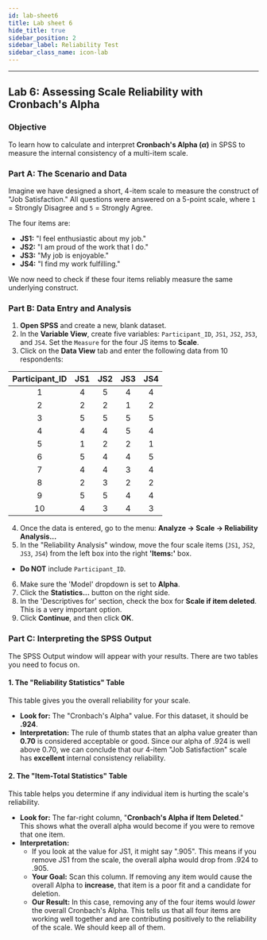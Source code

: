 ```yaml
---
id: lab-sheet6
title: Lab sheet 6
hide_title: true
sidebar_position: 2
sidebar_label: Reliability Test
sidebar_class_name: icon-lab
---
```


<ModuleBanner />


---
## Lab 6: Assessing Scale Reliability with Cronbach's Alpha

### Objective
To learn how to calculate and interpret **Cronbach's Alpha ($\alpha$)** in SPSS to measure the internal consistency of a multi-item scale.

### Part A: The Scenario and Data

Imagine we have designed a short, 4-item scale to measure the construct of "Job Satisfaction." All questions were answered on a 5-point scale, where `1` = Strongly Disagree and `5` = Strongly Agree.

The four items are:
* **JS1:** "I feel enthusiastic about my job."
* **JS2:** "I am proud of the work that I do."
* **JS3:** "My job is enjoyable."
* **JS4:** "I find my work fulfilling."

We now need to check if these four items reliably measure the same underlying construct.

### Part B: Data Entry and Analysis

1.  **Open SPSS** and create a new, blank dataset.
2.  In the **Variable View**, create five variables: `Participant_ID`, `JS1`, `JS2`, `JS3`, and `JS4`. Set the `Measure` for the four JS items to **Scale**.
3.  Click on the **Data View** tab and enter the following data from 10 respondents:

| Participant_ID | JS1 | JS2 | JS3 | JS4 |
|:--------------:|:---:|:---:|:---:|:---:|
| 1 | 4 | 5 | 4 | 4 |
| 2 | 2 | 2 | 1 | 2 |
| 3 | 5 | 5 | 5 | 5 |
| 4 | 4 | 4 | 5 | 4 |
| 5 | 1 | 2 | 2 | 1 |
| 6 | 5 | 4 | 4 | 5 |
| 7 | 4 | 4 | 3 | 4 |
| 8 | 2 | 3 | 2 | 2 |
| 9 | 5 | 5 | 4 | 4 |
| 10 | 4 | 3 | 4 | 3 |

4.  Once the data is entered, go to the menu: **Analyze -> Scale -> Reliability Analysis...**
5.  In the "Reliability Analysis" window, move the four scale items (`JS1`, `JS2`, `JS3`, `JS4`) from the left box into the right **'Items:'** box.
* **Do NOT** include `Participant_ID`.
6.  Make sure the 'Model' dropdown is set to **Alpha**.
7.  Click the **Statistics...** button on the right side.
8.  In the 'Descriptives for' section, check the box for **Scale if item deleted**. This is a very important option.
9.  Click **Continue**, and then click **OK**.

### Part C: Interpreting the SPSS Output

The SPSS Output window will appear with your results. There are two tables you need to focus on.

#### 1. The "Reliability Statistics" Table
This table gives you the overall reliability for your scale.

* **Look for:** The "Cronbach's Alpha" value. For this dataset, it should be **.924**.
* **Interpretation:** The rule of thumb states that an alpha value greater than **0.70** is considered acceptable or good. Since our alpha of .924 is well above 0.70, we can conclude that our 4-item "Job Satisfaction" scale has **excellent** internal consistency reliability.

#### 2. The "Item-Total Statistics" Table
This table helps you determine if any individual item is hurting the scale's reliability.

* **Look for:** The far-right column, "**Cronbach's Alpha if Item Deleted**." This shows what the overall alpha would become if you were to remove that one item.
* **Interpretation:**
  * If you look at the value for JS1, it might say ".905". This means if you remove JS1 from the scale, the overall alpha would drop from .924 to .905.
  * **Your Goal:** Scan this column. If removing any item would cause the overall Alpha to **increase**, that item is a poor fit and a candidate for deletion.
  * **Our Result:** In this case, removing any of the four items would *lower* the overall Cronbach's Alpha. This tells us that all four items are working well together and are contributing positively to the reliability of the scale. We should keep all of them.
